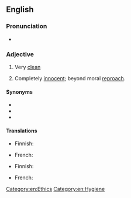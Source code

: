 ==English==

===Pronunciation===
* {{audio|en|En-au-clean as a whistle.ogg|Audio (AU)}}

===Adjective===
{{en-adj|-|head=(as) [[clean]] as a [[whistle]]}}

# {{lb|en|simile}} Very [[clean]]
# {{lb|en|simile}} Completely [[innocent]]; beyond moral [[reproach]].

====Synonyms====
* {{l|en|clean as a hound's tooth}}
* {{l|en|clean as a new penny}}
* {{l|en|clean as a new pin}}

====Translations====
{{trans-top|very clean}}
* Finnish: {{t+|fi|putipuhdas}}
{{trans-mid}}
* French: {{t+|fr|propre comme un sou neuf}}
{{trans-bottom}}

{{trans-top|completely innocent}}
* Finnish: {{t|fi|puhdas kuin pulmunen}}
{{trans-mid}}
* French: {{t+|fr|blanc comme neige}}
{{trans-bottom}}

[[Category:en:Ethics]]
[[Category:en:Hygiene]]